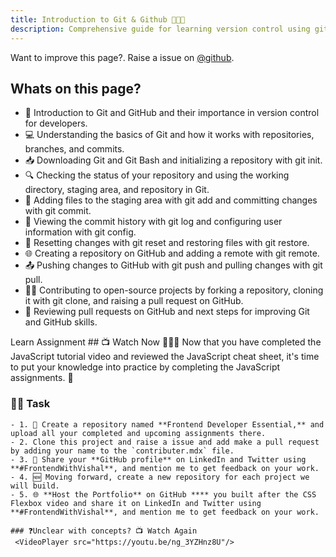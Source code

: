 ```yaml
---
title: Introduction to Git & Github 📝👨‍💻
description: Comprehensive guide for learning version control using git and github
---
```


<Callout>

Want to improve this page?. Raise a issue on [@github](https://github.com/ManishBisht777/frontend-freaks-website).

</Callout>

## Whats on this page?

- 👋 Introduction to Git and GitHub and their importance in version control for developers.
- 💻 Understanding the basics of Git and how it works with repositories, branches, and commits.
- 📥 Downloading Git and Git Bash and initializing a repository with git init.
- 🔍 Checking the status of your repository and using the working directory, staging area, and repository in Git.
- 📝 Adding files to the staging area with git add and committing changes with git commit.
- 📜 Viewing the commit history with git log and configuring user information with git config.
- 🔄 Resetting changes with git reset and restoring files with git restore.
- 🌐 Creating a repository on GitHub and adding a remote with git remote.
- 📤 Pushing changes to GitHub with git push and pulling changes with git pull.
- 👨‍💻 Contributing to open-source projects by forking a repository, cloning it with git clone, and raising a pull request on GitHub.
- 👀 Reviewing pull requests on GitHub and next steps for improving Git and GitHub skills.

<Tabs defaultValue="learn">

<TabsList>
  <TabsTrigger value="learn">Learn</TabsTrigger>
  <TabsTrigger value="assignment">Assignment</TabsTrigger>
</TabsList>

<TabsContent value="learn">
     ## 📺 Watch Now
 <VideoPlayer src="https://youtu.be/ng_3YZHnz8U"/>


<Callout type="info">
   👨‍💻📝 Now that you have completed the JavaScript tutorial video and reviewed the JavaScript cheat sheet, it's time to put your knowledge into practice by completing the JavaScript assignments. 🚀
</Callout>

</TabsContent>

<TabsContent value="assignment">

 ### 📌🔨 Task
    - 1. 📂 Create a repository named **Frontend Developer Essential,** and upload all your completed and upcoming assignments there.
    - 2. Clone this project and raise a issue and add make a pull request by adding your name to the `contributer.mdx` file.
    - 3. 📣 Share your **GitHub profile** on LinkedIn and Twitter using **#FrontendWithVishal**, and mention me to get feedback on your work.
    - 4. 🆕 Moving forward, create a new repository for each project we will build.
    - 5. 🌐 **Host the Portfolio** on GitHub **** you built after the CSS Flexbox video and share it on LinkedIn and Twitter using **#FrontendWithVishal**, and mention me to get feedback on your work.

    ### ❓Unclear with concepts? 📺 Watch Again
     <VideoPlayer src="https://youtu.be/ng_3YZHnz8U"/>


</TabsContent>

</Tabs>